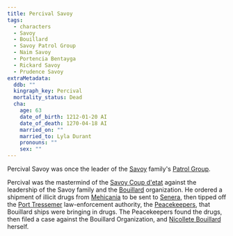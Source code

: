 ```yaml
---
title: Percival Savoy
tags:
  - characters
  - Savoy
  - Bouillard
  - Savoy Patrol Group
  - Naim Savoy
  - Portencia Bentayga
  - Rickard Savoy
  - Prudence Savoy
extraMetadata:
  ddb: ""
  kingraph_key: Percival
  mortality_status: Dead
  cha:
    age: 63
    date_of_birth: 1212-01-20 AI
    date_of_death: 1270-04-18 AI
    married_on: ""
    married_to: Lyla Durant
    pronouns: ""
    sex: ""
---
```


<Stub />

Percival Savoy was once the leader of the [Savoy](../families/savoy.mdx)
family's [Patrol Group](../organizations/savoy-patrol-group.mdx).

Percival was the mastermind of the [Savoy Coup d'etat](../events/savoy-coup.mdx)
against the leadership of the Savoy family and the
[Bouillard](../families/bouillard.mdx) organization. He ordered a shipment of
illicit drugs from [Mehicania](../locations/mehicania.mdx) to be sent to
[Senera](../locations/senera.mdx), then tipped off the
[Port Tressemer](../locations/port-tressemer.mdx) law-enforcement authority, the
[Peacekeepers](../organizations/peacekeepers-of-tressemer.mdx), that Bouillard
ships were bringing in drugs. The Peacekeepers found the drugs, then filed a
case against the Bouillard Organization, and
[Nicollete Bouillard](./nicolette-bouillard.mdx) herself.
